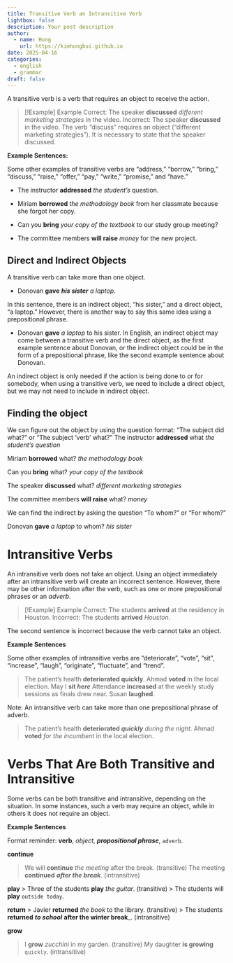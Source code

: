 ```yaml
---
title: Transitive Verb an Intransitive Verb
lightbox: false
description: Your post description
author:
  - name: Hung
    url: https://kimhungbui.github.io
date: 2025-04-16
categories:
  - english
  - grammar
draft: false
---
```

A transitive verb is a verb that requires an object to receive the action.


> [!Example] Example
> Correct: The speaker __discussed__ _different marketing strategies_ in the video.
> Incorrect: The speaker __discussed__ in the video.
> The verb "discuss" requires an object ("different marketing strategies"). It is necessary to state that the speaker discussed.

__Example Sentences:__

Some other examples of transitive verbs are "address," "borrow," "bring," "discuss," "raise," "offer," "pay," "write," "promise," and "have."

- The instructor __addressed__ _the student's_ question.

- Miriam __borrowed__ _the methodology book_ from her classmate because she forgot her copy.

- Can you __bring__ _your copy of the textbook_ to our study group meeting?

- The committee members __will raise__ _money_ for the new project.

## Direct and Indirect Objects

A transitive verb can take more than one object.

- Donovan __gave__ ___his sister___ _a laptop_.

In this sentence, there is an indirect object, "his sister," and a direct object, "a laptop." However, there is another way to say this same idea using a prepositional phrase.

- Donovan __gave__ _a laptop_ to his sister.
In English, an indirect object may come between a transitive verb and the direct object, as the first example sentence about Donovan, or the indirect object could be in the form of a prepositional phrase, like the second example sentence about Donovan.

An indirect object is only needed if the action is being done to or for somebody, when using a transitive verb, we need to include a direct object, but we may not need to include in indirect object.

## Finding the object

We can figure out the object by using the question format: "The subject did what?" or "The subject 'verb' what?"
	The instructor __addressed__ what
	_the student's question_

Miriam __borrowed__ what?
_the methodology book_

Can you __bring__ what?
_your copy of the textbook_

The speaker __discussed__ what?
_different marketing strategies_

The committee members __will raise__ what?
_money_

We can find the indirect by asking the question "To whom?" or "For whom?"

Donovan __gave__ _a laptop_ to whom?
_his sister_

# Intransitive Verbs

An intransitive verb does not take an object. Using an object immediately after an intransitive verb will create an incorrect sentence. However, there may be other information after the verb, such as one or more prepositional phrases or an _adverb_.


> [!Example] Example
> Correct: The students __arrived__ at the residency in Houston.
> Incorrect: The students __arrived__ _Houston_.

The second sentence is incorrect because the verb cannot take an object.

__Example Sentences__

Some other examples of intransitive verbs are "deteriorate", "vote", "sit", "increase", "laugh", "originate", "fluctuate", and "trend".

> The patient's health __deteriorated quickly__.
> Ahmad __voted__ in the local election.
> May I __sit _here___
> Attendance **increased** at the weekly study sessions as finals drew near.
> Susan __laughed__.

Note: An intransitive verb can take more than one prepositional phrase of adverb.

> The patient's health __deteriorated _quickly___ _during the night_.
> Ahmad __voted__ _for the incumbent_ in the local election.


# Verbs That Are Both Transitive and Intransitive

Some verbs can be both transitive and intransitive, depending on the situation. In some instances, such a verb may require an object, while in others it does not require an object.

__Example Sentences__

Format reminder: __verb__, _object_, ___propositional phrase___, `adverb`.

__continue__

> We will __continue__ _the meeting_ after the break. (transitive)
> The meeting __continued__ ___after the break___. (intransitive)

__play__
> Three of the students __play__ _the guitar_. (transitive)
> The students will __play__ `outside today`.

 __return__
 > Javier __returned__ _the book_ to the library. (transitive)
> The students __returned__ ___to school___ __after the winter break___. (intransitive)

__grow__

> I __grow__ _zucchini_ in my garden. (transitive)
> My daughter __is growing__ `quickly`. (intransitive)




